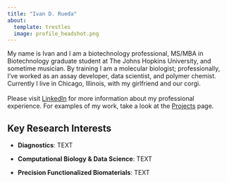 ```yaml
---
title: "Ivan D. Rueda"
about:
  template: trestles
  image: profile_headshot.png
---
```


My name is Ivan and I am a biotechnology professional, MS/MBA in Biotechnology graduate student at The Johns Hopkins University, and sometime musician. By training I am a molecular biologist; professionally, I’ve worked as an assay developer, data scientist, and polymer chemist. Currently I live in Chicago, Illinois, with my girlfriend and our corgi.  <br><br> Please visit [LinkedIn](https://www.linkedin.com/in/ivan-rueda-b720685a/) for more information about my professional experience. For examples of my work, take a look at the [Projects](https://ivandrueda.github.io/projects.html) page.

## Key Research Interests

-   **Diagnostics**: TEXT

-   **Computational Biology & Data Science**: TEXT

-   **Precision Functionalized Biomaterials**: TEXT